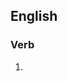 ==English==

===Verb===
{{head|en|present participle}}

# {{present participle of|botanize|lang=en|nocat=1}}